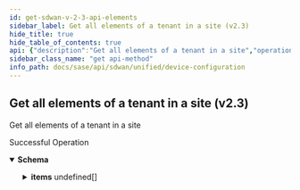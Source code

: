 ```yaml
---
id: get-sdwan-v-2-3-api-elements
sidebar_label: Get all elements of a tenant in a site (v2.3)
hide_title: true
hide_table_of_contents: true
api: {"description":"Get all elements of a tenant in a site","operationId":"get-sdwan-v2.3-api-elements","responses":{"200":{"content":{"application/json":{"schema":{"allOf":[{"properties":{"count":{"format":"int32","type":"integer"},"id":{"type":"string"}},"type":"object"},{"properties":{"items":{"items":{"properties":{"admin_action":{"description":"Admin Action","enum":["ALLOCATE","CLAIM","BOUND","UNBOUND","DECLAIM","RETURN","REVOKE","RETIRE","STOCK","UPGRADE","REMANUFACTURE","DEFAULT","INVALID"],"type":"string"},"admin_renew_state":{"description":"Admin Renew State","enum":["SLEEP","INIT","ACTIVE","ACTIVE_ASSIGNED_DEFAULT","ACTIVE_ASSIGNED_TENANT","ACTIVE_TRUSTED","ACTIVE_NOCERT","ACTIVE_CLAIMED","ACTIVE_MIC","ACTIVE_MIC_PENDING","ACTIVE_MIC_ISSUED","ACTIVE_MIC_FAILED","ACTIVE_CIC","ACTIVE_CIC_SITE","ACTIVE_CIC_PENDING","ACTIVE_CIC_ISSUED","ACTIVE_CIC_FAILED","ACTIVE_INVENTORY_IN_PROGRESS","ACTIVE_INVENTORY_GET_PENDING","ACTIVE_INVENTORY_POST_PENDING","ACTIVE_INVENTORY_GET_COMPLETE","ACTIVE_INVENTORY_GET_FAILED","ACTIVE_INVENTORY_OPERATION_FAILED","ACTIVE_INTF_CONFIG_GET_PENDING","ACTIVE_INTF_CONFIG_GET_COMPLETE","ACTIVE_INTF_CONFIG_GET_FAILED","ACTIVE_INTF_STATE_GET_PENDING","ACTIVE_INTF_STATE_GET_COMPLETE","ACTIVE_INTF_STATE_GET_FAILED","ACTIVE_BOUND_TO_SITE_PENDING","ACTIVE_BOUND_TO_SITE","ACTIVE_BOUND_TO_SITE_FAILED","ACTIVE_READY","ACTIVE_RENEW_PENDING","ACTIVE_RENEWED","ACTIVE_DECLAIM_IN_PROGRESS","ACTIVE_DECLAIMED","ACTIVE_UNBOUND_FROM_SITE","ACTIVE_UNBOUND_IN_PROGRESS","ACTIVE_UNBOUND_FROM_SITE_FAILED","ACTIVE_CIC_CERTIFICATE_CHECK","ACTIVE_MONITORING","ACTIVE_CONNECTED","ACTIVE_24_HOURS_LESS","ACTIVE_24_HOURS_MORE","ACTIVE_TROUBLESHOOT","ACTIVE_SUSPEND_INIT","ACTIVE_SUSPEND_IN_PROGRESS","ACTIVE_SUSPENDED","ACTIVE_SUSPEND_FAILED","ACTIVE_SUSPEND_FAILED_TIMEOUT","ACTIVE_SUSPENDED_MIC_OPERATIONAL","ACTIVE_SUSPENDED_CIC_OPERATIONAL","ACTIVE_SUSPENDED_EMPTY_TOKEN","ACTIVE_SUSPENDED_TOKEN_EXPIRED","INACTIVE_NOCERT","INACTIVE_MIC","INACTIVE_CIC","INACTIVE_CIC_SITE","RETURNED","STANDBY","OOS_AT_READY","OOS_AT_INIT","OOS_AT_BIND_PENDING","OOS_AT_BIND","OOS_AT_BIND_FAILED","OOS_AT_UNBIND_FAILED","OOS_AT_UNBIND_PROGRESS","DECOMMISSION"],"type":"string"},"allowed_roles":{"description":"Allowed Roles","items":{"description":"Allowed Roles","enum":["NONE","HUB","SPOKE","PA_WE_BR","PA_WE_DC"],"type":"string"},"type":"array"},"cluster_insertion_mode":{"description":"Cluster Insertion Mode","type":"string"},"cluster_member_id":{"description":"Cluster Member Id","type":"string"},"connected":{"description":"Connected","type":"boolean"},"deployment_op":{"description":"Deployment Op","enum":["DECLAIM","UPGRADE","ABORT_UPGRADE","DEFAULT","INVALID","REBIND","READY","IN_SERVICE","REUNBIND","RENEW_CIC","ABORT_CELLULARMODULE_FIRMWARE_UPGRADE","FIPS_AUTO","NON_FIPS_AUTO","FIPS_MANUAL","NON_FIPS_MANUAL"],"type":"string"},"description":{"description":"Description: Size(max = 256, error = DESCRIPTION_EXCEEDS_LIMIT: Description length exceeds limit, min = 0) ","type":"string"},"hw_id":{"description":"Hw Id","type":"string"},"id":{"description":"Id","type":"string"},"l3_direct_private_wan_forwarding":{"description":"L3 Direct Private Wan Forwarding","type":"boolean"},"l3_lan_forwarding":{"description":"L3 Lan Forwarding","type":"boolean"},"model_name":{"description":"Model Name","type":"string"},"name":{"description":"Name: Size(max = 128, error = NAME_EXCEEDS_LIMIT: Name of the resource exceeds limit., min = 0) ","type":"string"},"nat_policysetstack_id":{"description":"Nat Policysetstack Id: Digits(fraction = 0, integer = 20, error = INVALID_NAT_POLICYSETSTACK_ID: Invalid nat policy set stack id.) ","type":"string"},"network_policysetstack_id":{"description":"Network Policysetstack Id: Digits(fraction = 0, integer = 20, error = INVALID_NETWORK_POLICYSETSTACK_ID: Invalid network policy set stack id) ","type":"string"},"priority_policysetstack_id":{"description":"Priority Policysetstack Id: Digits(fraction = 0, integer = 20, error = INVALID_PRIORITY_POLICYSETSTACK_ID: Invalid priority policy set stack id) ","type":"string"},"role":{"description":"Role","enum":["NONE","HUB","SPOKE","PA_WE_BR","PA_WE_DC"],"type":"string"},"serial_number":{"description":"Serial Number","type":"string"},"site_id":{"description":"Site Id: Digits(fraction = 0, integer = 50, SITEID_INVALID) NotNull ","type":"string"},"software_version":{"description":"Software Version","type":"string"},"spoke_ha_config":{"description":"Spoke Ha Config: Valid ","properties":{"cluster_id":{"description":"Cluster Id: Required(SPOKEHA_CONFIG_CLUSTER_ID_REQD) ","type":"string"},"enable":{"description":"Enable: Required(SPOKEHA_CONFIG_ENABLE_REQD) ","type":"boolean"},"priority":{"description":"Priority: Required(SPOKEHA_CONFIG_PRIORITY_REQD) Range(max = 254L, SPOKEHA_CONFIG_INVALID_PRIORITY, min = 1L) ","format":"int32","type":"integer"},"source_interface":{"description":"Source Interface: Required(SPOKEHA_CONFIG_SOURCE_INTERFACE_ID_REQD) ","type":"string"},"track":{"description":"Track: Valid ","properties":{"interfaces":{"description":"Interfaces: Valid ","items":{"properties":{"interface_id":{"description":"Interface Id","type":"string"},"reduce_priority":{"description":"Reduce Priority: Range(max = 254L, SPOKEHA_CONFIG_INVALID_REDUCE_PRIORITY, min = 1L) ","format":"int32","type":"integer"}}},"type":"array"}}}},"required":["source_interface","priority","enable","cluster_id"]},"state":{"description":"State","enum":["ACTIVE_INIT","ACTIVE_INVENTORY_IN_PROGRESS","ACTIVE_INVENTORY_OPERATION_FAILED","ACTIVE_INVENTORY_GET_PENDING","ACTIVE_INVENTORY_GET_COMPLETE","ACTIVE_INVENTORY_POST_PENDING","ACTIVE_INTF_CONFIG_GET_FAILED","ACTIVE_INTF_STATE_GET_FAILED","ACTIVE_READY","ACTIVE_BOUND_IN_PROGRESS","ACTIVE_UNBOUND_IN_PROGRESS","ACTIVE_UNBOUND_FROM_SITE_FAILED","ACTIVE_BOUND_TO_SITE","ACTIVE_BOUND_TO_SITE_FAILED","OOS","ACTIVE_DECLAIM_IN_PROGRESS"],"type":"string"},"tags":{"description":"Tags: ListString(allowDuplicate = false, allowEmpty = true, allowNull = true, length = 128, listMaxSize = 10, error = INVALID_TAG: Maximum 10 Unique tags of length 1024 each are allowed, noTrim = false, regex = [^,\\\\s]+, required = false) ","items":{"description":"Tags","type":"string"},"type":"array"},"vpn_to_vpn_forwarding":{"description":"Vpn To Vpn Forwarding","type":"boolean"}},"required":["site_id"]},"type":"array"}},"type":"object"}]}}},"description":"Successful Operation"}},"tags":["Device Configuration"],"method":"get","path":"/sdwan/v2.3/api/elements","info":{"contact":{},"description":"List of APIs used to manage your device software to upgrade, retrieve available software images, and upgrade status information.","title":"Device Configuration","version":"Latest"},"postman":{"name":"Get all elements of a tenant in a site (v2.3)","description":{"content":"Get all elements of a tenant in a site","type":"text/plain"},"url":{"path":["sdwan","v2.3","api","elements"],"host":["{{baseUrl}}"],"query":[],"variable":[]},"header":[{"key":"Accept","value":"application/json"}],"method":"GET"}}
sidebar_class_name: "get api-method"
info_path: docs/sase/api/sdwan/unified/device-configuration
---
```



## Get all elements of a tenant in a site (v2.3)



Get all elements of a tenant in a site

<div><ApiTabs><TabItem label={"200"} value={"200"}><div>

Successful Operation

</div><div><MimeTabs groupId={"mime-type"}><TabItem label={"application/json"} value={"application/json"}><SchemaTabs groupId={"schema-tabs"}><TabItem label={"Schema"} value={"Schema"}><details style={{}} data-collapsed={false} open={true}><summary style={{"textAlign":"left"}}><strong>Schema</strong></summary><div style={{"textAlign":"left","marginLeft":"1rem"}}></div><ul style={{"marginLeft":"1rem"}}><SchemaItem collapsible={false} name={"count"} required={false} schemaDescription={undefined} schemaName={"int32"} qualifierMessage={undefined} defaultValue={undefined}></SchemaItem><SchemaItem collapsible={false} name={"id"} required={false} schemaDescription={undefined} schemaName={"string"} qualifierMessage={undefined} defaultValue={undefined}></SchemaItem><SchemaItem collapsible={true} className={"schemaItem"}><details style={{}}><summary style={{}}><strong>items</strong><span style={{"opacity":"0.6"}}> undefined[]</span></summary><div style={{"marginLeft":"1rem"}}><SchemaItem collapsible={false} name={"admin_action"} required={false} schemaDescription={"Admin Action"} schemaName={"string"} qualifierMessage={"**Possible values:** [`ALLOCATE`, `CLAIM`, `BOUND`, `UNBOUND`, `DECLAIM`, `RETURN`, `REVOKE`, `RETIRE`, `STOCK`, `UPGRADE`, `REMANUFACTURE`, `DEFAULT`, `INVALID`]"} defaultValue={undefined}></SchemaItem><SchemaItem collapsible={false} name={"admin_renew_state"} required={false} schemaDescription={"Admin Renew State"} schemaName={"string"} qualifierMessage={"**Possible values:** [`SLEEP`, `INIT`, `ACTIVE`, `ACTIVE_ASSIGNED_DEFAULT`, `ACTIVE_ASSIGNED_TENANT`, `ACTIVE_TRUSTED`, `ACTIVE_NOCERT`, `ACTIVE_CLAIMED`, `ACTIVE_MIC`, `ACTIVE_MIC_PENDING`, `ACTIVE_MIC_ISSUED`, `ACTIVE_MIC_FAILED`, `ACTIVE_CIC`, `ACTIVE_CIC_SITE`, `ACTIVE_CIC_PENDING`, `ACTIVE_CIC_ISSUED`, `ACTIVE_CIC_FAILED`, `ACTIVE_INVENTORY_IN_PROGRESS`, `ACTIVE_INVENTORY_GET_PENDING`, `ACTIVE_INVENTORY_POST_PENDING`, `ACTIVE_INVENTORY_GET_COMPLETE`, `ACTIVE_INVENTORY_GET_FAILED`, `ACTIVE_INVENTORY_OPERATION_FAILED`, `ACTIVE_INTF_CONFIG_GET_PENDING`, `ACTIVE_INTF_CONFIG_GET_COMPLETE`, `ACTIVE_INTF_CONFIG_GET_FAILED`, `ACTIVE_INTF_STATE_GET_PENDING`, `ACTIVE_INTF_STATE_GET_COMPLETE`, `ACTIVE_INTF_STATE_GET_FAILED`, `ACTIVE_BOUND_TO_SITE_PENDING`, `ACTIVE_BOUND_TO_SITE`, `ACTIVE_BOUND_TO_SITE_FAILED`, `ACTIVE_READY`, `ACTIVE_RENEW_PENDING`, `ACTIVE_RENEWED`, `ACTIVE_DECLAIM_IN_PROGRESS`, `ACTIVE_DECLAIMED`, `ACTIVE_UNBOUND_FROM_SITE`, `ACTIVE_UNBOUND_IN_PROGRESS`, `ACTIVE_UNBOUND_FROM_SITE_FAILED`, `ACTIVE_CIC_CERTIFICATE_CHECK`, `ACTIVE_MONITORING`, `ACTIVE_CONNECTED`, `ACTIVE_24_HOURS_LESS`, `ACTIVE_24_HOURS_MORE`, `ACTIVE_TROUBLESHOOT`, `ACTIVE_SUSPEND_INIT`, `ACTIVE_SUSPEND_IN_PROGRESS`, `ACTIVE_SUSPENDED`, `ACTIVE_SUSPEND_FAILED`, `ACTIVE_SUSPEND_FAILED_TIMEOUT`, `ACTIVE_SUSPENDED_MIC_OPERATIONAL`, `ACTIVE_SUSPENDED_CIC_OPERATIONAL`, `ACTIVE_SUSPENDED_EMPTY_TOKEN`, `ACTIVE_SUSPENDED_TOKEN_EXPIRED`, `INACTIVE_NOCERT`, `INACTIVE_MIC`, `INACTIVE_CIC`, `INACTIVE_CIC_SITE`, `RETURNED`, `STANDBY`, `OOS_AT_READY`, `OOS_AT_INIT`, `OOS_AT_BIND_PENDING`, `OOS_AT_BIND`, `OOS_AT_BIND_FAILED`, `OOS_AT_UNBIND_FAILED`, `OOS_AT_UNBIND_PROGRESS`, `DECOMMISSION`]"} defaultValue={undefined}></SchemaItem><SchemaItem collapsible={false} name={"allowed_roles"} required={false} schemaDescription={"Allowed Roles"} schemaName={"string[]"} qualifierMessage={"**Possible values:** [`NONE`, `HUB`, `SPOKE`, `PA_WE_BR`, `PA_WE_DC`]"} defaultValue={undefined}></SchemaItem><SchemaItem collapsible={false} name={"cluster_insertion_mode"} required={false} schemaDescription={"Cluster Insertion Mode"} schemaName={"string"} qualifierMessage={undefined} defaultValue={undefined}></SchemaItem><SchemaItem collapsible={false} name={"cluster_member_id"} required={false} schemaDescription={"Cluster Member Id"} schemaName={"string"} qualifierMessage={undefined} defaultValue={undefined}></SchemaItem><SchemaItem collapsible={false} name={"connected"} required={false} schemaDescription={"Connected"} schemaName={"boolean"} qualifierMessage={undefined} defaultValue={undefined}></SchemaItem><SchemaItem collapsible={false} name={"deployment_op"} required={false} schemaDescription={"Deployment Op"} schemaName={"string"} qualifierMessage={"**Possible values:** [`DECLAIM`, `UPGRADE`, `ABORT_UPGRADE`, `DEFAULT`, `INVALID`, `REBIND`, `READY`, `IN_SERVICE`, `REUNBIND`, `RENEW_CIC`, `ABORT_CELLULARMODULE_FIRMWARE_UPGRADE`, `FIPS_AUTO`, `NON_FIPS_AUTO`, `FIPS_MANUAL`, `NON_FIPS_MANUAL`]"} defaultValue={undefined}></SchemaItem><SchemaItem collapsible={false} name={"description"} required={false} schemaDescription={"Description: Size(max = 256, error = DESCRIPTION_EXCEEDS_LIMIT: Description length exceeds limit, min = 0) "} schemaName={"string"} qualifierMessage={undefined} defaultValue={undefined}></SchemaItem><SchemaItem collapsible={false} name={"hw_id"} required={false} schemaDescription={"Hw Id"} schemaName={"string"} qualifierMessage={undefined} defaultValue={undefined}></SchemaItem><SchemaItem collapsible={false} name={"id"} required={false} schemaDescription={"Id"} schemaName={"string"} qualifierMessage={undefined} defaultValue={undefined}></SchemaItem><SchemaItem collapsible={false} name={"l3_direct_private_wan_forwarding"} required={false} schemaDescription={"L3 Direct Private Wan Forwarding"} schemaName={"boolean"} qualifierMessage={undefined} defaultValue={undefined}></SchemaItem><SchemaItem collapsible={false} name={"l3_lan_forwarding"} required={false} schemaDescription={"L3 Lan Forwarding"} schemaName={"boolean"} qualifierMessage={undefined} defaultValue={undefined}></SchemaItem><SchemaItem collapsible={false} name={"model_name"} required={false} schemaDescription={"Model Name"} schemaName={"string"} qualifierMessage={undefined} defaultValue={undefined}></SchemaItem><SchemaItem collapsible={false} name={"name"} required={false} schemaDescription={"Name: Size(max = 128, error = NAME_EXCEEDS_LIMIT: Name of the resource exceeds limit., min = 0) "} schemaName={"string"} qualifierMessage={undefined} defaultValue={undefined}></SchemaItem><SchemaItem collapsible={false} name={"nat_policysetstack_id"} required={false} schemaDescription={"Nat Policysetstack Id: Digits(fraction = 0, integer = 20, error = INVALID_NAT_POLICYSETSTACK_ID: Invalid nat policy set stack id.) "} schemaName={"string"} qualifierMessage={undefined} defaultValue={undefined}></SchemaItem><SchemaItem collapsible={false} name={"network_policysetstack_id"} required={false} schemaDescription={"Network Policysetstack Id: Digits(fraction = 0, integer = 20, error = INVALID_NETWORK_POLICYSETSTACK_ID: Invalid network policy set stack id) "} schemaName={"string"} qualifierMessage={undefined} defaultValue={undefined}></SchemaItem><SchemaItem collapsible={false} name={"priority_policysetstack_id"} required={false} schemaDescription={"Priority Policysetstack Id: Digits(fraction = 0, integer = 20, error = INVALID_PRIORITY_POLICYSETSTACK_ID: Invalid priority policy set stack id) "} schemaName={"string"} qualifierMessage={undefined} defaultValue={undefined}></SchemaItem><SchemaItem collapsible={false} name={"role"} required={false} schemaDescription={"Role"} schemaName={"string"} qualifierMessage={"**Possible values:** [`NONE`, `HUB`, `SPOKE`, `PA_WE_BR`, `PA_WE_DC`]"} defaultValue={undefined}></SchemaItem><SchemaItem collapsible={false} name={"serial_number"} required={false} schemaDescription={"Serial Number"} schemaName={"string"} qualifierMessage={undefined} defaultValue={undefined}></SchemaItem><SchemaItem collapsible={false} name={"site_id"} required={false} schemaDescription={"Site Id: Digits(fraction = 0, integer = 50, SITEID_INVALID) NotNull "} schemaName={"string"} qualifierMessage={undefined} defaultValue={undefined}></SchemaItem><SchemaItem collapsible={false} name={"software_version"} required={false} schemaDescription={"Software Version"} schemaName={"string"} qualifierMessage={undefined} defaultValue={undefined}></SchemaItem><SchemaItem collapsible={true} className={"schemaItem"}><details style={{}}><summary style={{}}><strong>spoke_ha_config</strong><span style={{"opacity":"0.6"}}> </span></summary><div style={{"marginLeft":"1rem"}}><div style={{"marginTop":".5rem","marginBottom":".5rem"}}>

Spoke Ha Config: Valid 

</div><SchemaItem collapsible={false} name={"cluster_id"} required={false} schemaDescription={"Cluster Id: Required(SPOKEHA_CONFIG_CLUSTER_ID_REQD) "} schemaName={"string"} qualifierMessage={undefined} defaultValue={undefined}></SchemaItem><SchemaItem collapsible={false} name={"enable"} required={false} schemaDescription={"Enable: Required(SPOKEHA_CONFIG_ENABLE_REQD) "} schemaName={"boolean"} qualifierMessage={undefined} defaultValue={undefined}></SchemaItem><SchemaItem collapsible={false} name={"priority"} required={false} schemaDescription={"Priority: Required(SPOKEHA_CONFIG_PRIORITY_REQD) Range(max = 254L, SPOKEHA_CONFIG_INVALID_PRIORITY, min = 1L) "} schemaName={"int32"} qualifierMessage={undefined} defaultValue={undefined}></SchemaItem><SchemaItem collapsible={false} name={"source_interface"} required={false} schemaDescription={"Source Interface: Required(SPOKEHA_CONFIG_SOURCE_INTERFACE_ID_REQD) "} schemaName={"string"} qualifierMessage={undefined} defaultValue={undefined}></SchemaItem><SchemaItem collapsible={true} className={"schemaItem"}><details style={{}}><summary style={{}}><strong>track</strong><span style={{"opacity":"0.6"}}> </span></summary><div style={{"marginLeft":"1rem"}}><div style={{"marginTop":".5rem","marginBottom":".5rem"}}>

Track: Valid 

</div><SchemaItem collapsible={true} className={"schemaItem"}><details style={{}}><summary style={{}}><strong>interfaces</strong><span style={{"opacity":"0.6"}}> undefined[]</span></summary><div style={{"marginLeft":"1rem"}}><div style={{"marginTop":".5rem","marginBottom":".5rem"}}>

Interfaces: Valid 

</div><SchemaItem collapsible={false} name={"interface_id"} required={false} schemaDescription={"Interface Id"} schemaName={"string"} qualifierMessage={undefined} defaultValue={undefined}></SchemaItem><SchemaItem collapsible={false} name={"reduce_priority"} required={false} schemaDescription={"Reduce Priority: Range(max = 254L, SPOKEHA_CONFIG_INVALID_REDUCE_PRIORITY, min = 1L) "} schemaName={"int32"} qualifierMessage={undefined} defaultValue={undefined}></SchemaItem></div></details></SchemaItem></div></details></SchemaItem></div></details></SchemaItem><SchemaItem collapsible={false} name={"state"} required={false} schemaDescription={"State"} schemaName={"string"} qualifierMessage={"**Possible values:** [`ACTIVE_INIT`, `ACTIVE_INVENTORY_IN_PROGRESS`, `ACTIVE_INVENTORY_OPERATION_FAILED`, `ACTIVE_INVENTORY_GET_PENDING`, `ACTIVE_INVENTORY_GET_COMPLETE`, `ACTIVE_INVENTORY_POST_PENDING`, `ACTIVE_INTF_CONFIG_GET_FAILED`, `ACTIVE_INTF_STATE_GET_FAILED`, `ACTIVE_READY`, `ACTIVE_BOUND_IN_PROGRESS`, `ACTIVE_UNBOUND_IN_PROGRESS`, `ACTIVE_UNBOUND_FROM_SITE_FAILED`, `ACTIVE_BOUND_TO_SITE`, `ACTIVE_BOUND_TO_SITE_FAILED`, `OOS`, `ACTIVE_DECLAIM_IN_PROGRESS`]"} defaultValue={undefined}></SchemaItem><SchemaItem collapsible={false} name={"tags"} required={false} schemaDescription={"Tags: ListString(allowDuplicate = false, allowEmpty = true, allowNull = true, length = 128, listMaxSize = 10, error = INVALID_TAG: Maximum 10 Unique tags of length 1024 each are allowed, noTrim = false, regex = [^,\\\\s]+, required = false) "} schemaName={"string[]"} qualifierMessage={undefined} defaultValue={undefined}></SchemaItem><SchemaItem collapsible={false} name={"vpn_to_vpn_forwarding"} required={false} schemaDescription={"Vpn To Vpn Forwarding"} schemaName={"boolean"} qualifierMessage={undefined} defaultValue={undefined}></SchemaItem></div></details></SchemaItem></ul></details></TabItem></SchemaTabs></TabItem></MimeTabs></div></TabItem></ApiTabs></div>
      